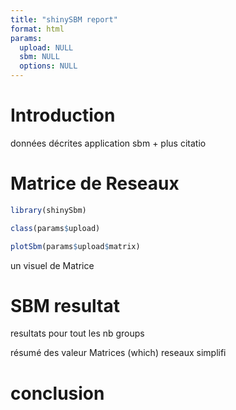 ```yaml
---
title: "shinySBM report"
format: html
params:
  upload: NULL
  sbm: NULL
  options: NULL
---
```


# Introduction

données décrites
application sbm + plus citatio

# Matrice de Reseaux

```r
library(shinySbm)
```


```r
class(params$upload)
```

```r
plotSbm(params$upload$matrix)
```


un visuel de Matrice

# SBM resultat

resultats pour tout les nb groups

résumé des valeur
Matrices (which)
reseaux simplifi

# conclusion
